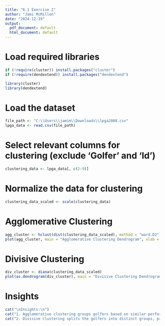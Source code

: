 ---
title: "6.1 Exercise 2"
author: "Jami McMillen"
date: "2024-12-19"
output:
  pdf_document: default
  html_document: default
---

# Load required libraries

```{r}

if (!require(cluster)) install.packages("cluster")
if (!require(dendextend)) install.packages("dendextend")

library(cluster)
library(dendextend)
```

# Load the dataset

```{r}
file_path <- "C:\\Users\\jamim\\Downloads\\lpga2008.csv"
lpga_data <- read.csv(file_path)
```

# Select relevant columns for clustering (exclude 'Golfer' and 'Id')

```{r}
clustering_data <- lpga_data[, c(2:9)]
```

# Normalize the data for clustering

```{r}
clustering_data_scaled <- scale(clustering_data)
```

# Agglomerative Clustering

```{r}
agg_cluster <- hclust(dist(clustering_data_scaled), method = "ward.D2")
plot(agg_cluster, main = "Agglomerative Clustering Dendrogram", xlab = "", sub = "", cex = 0.9)
```

# Divisive Clustering

```{r}
div_cluster <- diana(clustering_data_scaled)
plot(as.dendrogram(div_cluster), main = "Divisive Clustering Dendrogram", xlab = "", sub = "", cex = 0.9)
```

# Insights

```{r}
cat("\nInsights:\n")
cat("1. Agglomerative clustering groups golfers based on similar performance metrics.\n")
cat("2. Divisive clustering splits the golfers into distinct groups, providing an alternate perspective on player segmentation.\n")
```

